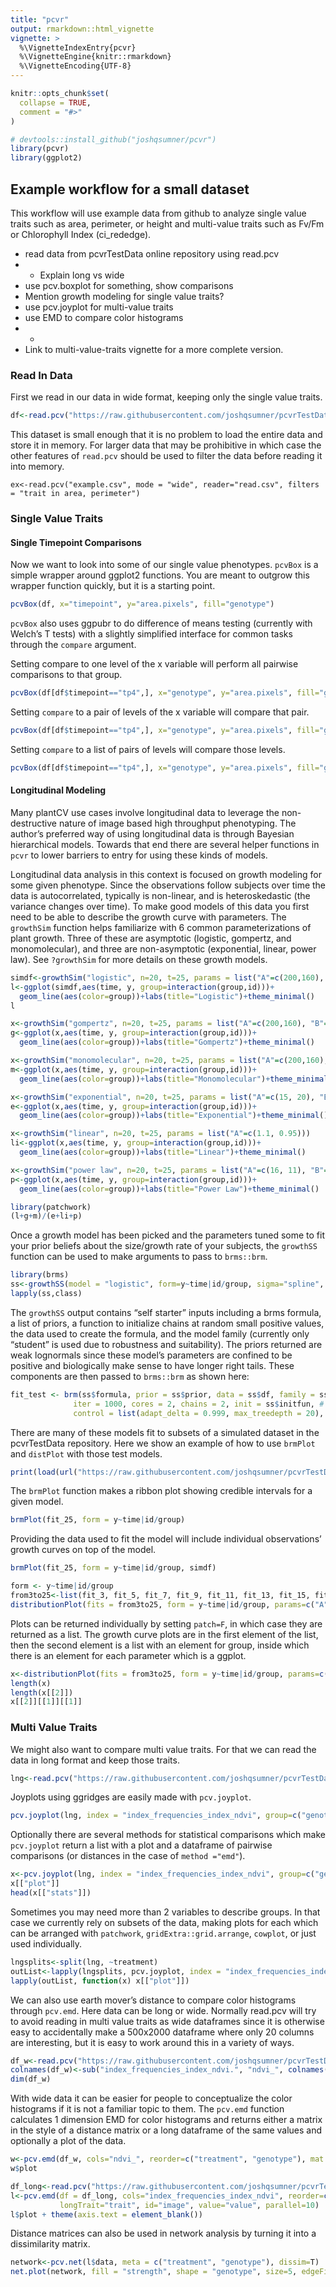 ```yaml
---
title: "pcvr"
output: rmarkdown::html_vignette
vignette: >
  %\VignetteIndexEntry{pcvr}
  %\VignetteEngine{knitr::rmarkdown}
  %\VignetteEncoding{UTF-8}
---
```


```r
knitr::opts_chunk$set(
  collapse = TRUE,
  comment = "#>"
)
```

```r
# devtools::install_github("joshqsumner/pcvr")
library(pcvr)
library(ggplot2)
```

## Example workflow for a small dataset

This workflow will use example data from github to analyze single value traits such as area, perimeter, or height and multi-value traits such as Fv/Fm or Chlorophyll Index (ci_rededge). 

- read data from pcvrTestData online repository using read.pcv
- - Explain long vs wide
- use pcv.boxplot for something, show comparisons
- Mention growth modeling for single value traits?
- use pcv.joyplot for multi-value traits
- use EMD to compare color histograms
- - 
- Link to multi-value-traits vignette for a more complete version.

### Read In Data

First we read in our data in wide format, keeping only the single value traits.

```r
df<-read.pcv("https://raw.githubusercontent.com/joshqsumner/pcvrTestData/main/pcvrTest2.csv", mode = "wide", singleValueOnly = T)
```

This dataset is small enough that it is no problem to load the entire data and store it in memory. For larger data that may be prohibitive in which case the other features of `read.pcv` should be used to filter the data before reading it into memory.

```
ex<-read.pcv("example.csv", mode = "wide", reader="read.csv", filters = "trait in area, perimeter")
```


### Single Value Traits

#### Single Timepoint Comparisons

Now we want to look into some of our single value phenotypes. `pcvBox` is a simple wrapper around ggplot2 functions. You are meant to outgrow this wrapper function quickly, but it is a starting point.

```r
pcvBox(df, x="timepoint", y="area.pixels", fill="genotype")
```

`pcvBox` also uses ggpubr to do difference of means testing (currently with Welch's T tests) with a slightly simplified interface for common tasks through the `compare` argument.

Setting compare to one level of the x variable will perform all pairwise comparisons to that group.

```r
pcvBox(df[df$timepoint=="tp4",], x="genotype", y="area.pixels", fill="genotype", compare="G1") # compare one level to all others
```

Setting `compare` to a pair of levels of the x variable will compare that pair.

```r
pcvBox(df[df$timepoint=="tp4",], x="genotype", y="area.pixels", fill="genotype", compare=c("G3","G6")) # compare a pair of values
```

Setting `compare` to a list of pairs of levels will compare those levels. 

```r
pcvBox(df[df$timepoint=="tp4",], x="genotype", y="area.pixels", fill="genotype", compare=list(c("G3","G6"), c("G1","G2"))) # compare a list of pairs.
```

#### Longitudinal Modeling

Many plantCV use cases involve longitudinal data to leverage the non-destructive nature of image based high throughput phenotyping. The author's preferred way of using longitudinal data is through Bayesian hierarchical models. Towards that end there are several helper functions in `pcvr` to lower barriers to entry for using these kinds of models.

Longitudinal data analysis in this context is focused on growth modeling for some given phenotype. Since the observations follow subjects over time the data is autocorrelated, typically is non-linear, and is heteroskedastic (the variance changes over time). To make good models of this data you first need to be able to describe the growth curve with parameters. The `growthSim` function helps familiarize with 6 common parameterizations of plant growth. Three of these are asymptotic (logistic, gompertz, and monomolecular), and three are non-asymptotic (exponential, linear, power law). See `?growthSim` for more details on these growth models.

```r
simdf<-growthSim("logistic", n=20, t=25, params = list("A"=c(200,160), "B"=c(13, 11), "C"=c(3, 3.5)))
l<-ggplot(simdf,aes(time, y, group=interaction(group,id)))+
  geom_line(aes(color=group))+labs(title="Logistic")+theme_minimal()
l
```

```r
x<-growthSim("gompertz", n=20, t=25, params = list("A"=c(200,160), "B"=c(13,11), "C"=c(0.2, 0.25)))
g<-ggplot(x,aes(time, y, group=interaction(group,id)))+
  geom_line(aes(color=group))+labs(title="Gompertz")+theme_minimal()

x<-growthSim("monomolecular", n=20, t=25, params = list("A"=c(200,160), "B"=c(0.08, 0.1)))
m<-ggplot(x,aes(time, y, group=interaction(group,id)))+
  geom_line(aes(color=group))+labs(title="Monomolecular")+theme_minimal()

x<-growthSim("exponential", n=20, t=25, params = list("A"=c(15, 20), "B"=c(0.095, 0.095)))
e<-ggplot(x,aes(time, y, group=interaction(group,id)))+
  geom_line(aes(color=group))+labs(title="Exponential")+theme_minimal()

x<-growthSim("linear", n=20, t=25, params = list("A"=c(1.1, 0.95)))
li<-ggplot(x,aes(time, y, group=interaction(group,id)))+
  geom_line(aes(color=group))+labs(title="Linear")+theme_minimal()

x<-growthSim("power law", n=20, t=25, params = list("A"=c(16, 11), "B"=c(0.75, 0.7)))
p<-ggplot(x,aes(time, y, group=interaction(group,id)))+ 
  geom_line(aes(color=group))+labs(title="Power Law")+theme_minimal()
```

```r
library(patchwork)
(l+g+m)/(e+li+p)
```

Once a growth model has been picked and the parameters tuned some to fit your prior beliefs about the size/growth rate of your subjects, the `growthSS` function can be used to make arguments to pass to `brms::brm`. 

```r
library(brms)
ss<-growthSS(model = "logistic", form=y~time|id/group, sigma="spline", df=simdf, priors = list("A"=130, "B"=12, "C"=3))
lapply(ss,class)
```

The `growthSS` output contains "self starter" inputs including a brms formula, a list of priors, a function to initialize chains at random small positive values, the data used to create the formula, and the model family (currently only "student" is used due to robustness and suitability). The priors returned are weak lognormals since these model's parameters are confined to be positive and biologically make sense to have longer right tails. These components are then passed to `brms::brm` as shown here:

```r
fit_test <- brm(ss$formula, prior = ss$prior, data = ss$df, family = ss$family, # main components of the model
              iter = 1000, cores = 2, chains = 2, init = ss$initfun, # parameters controlling chain number, chain length, parallelization and starting values
              control = list(adapt_delta = 0.999, max_treedepth = 20), backend = "cmdstanr") # other options to increase performance
```

There are many of these models fit to subsets of a simulated dataset in the pcvrTestData repository. Here we show an example of how to use `brmPlot` and `distPlot` with those test models.

```r
print(load(url("https://raw.githubusercontent.com/joshqsumner/pcvrTestData/main/brmsFits.rdata")))
```

The `brmPlot` function makes a ribbon plot showing credible intervals for a given model.

```r
brmPlot(fit_25, form = y~time|id/group)
```

Providing the data used to fit the model will include individual observations' growth curves on top of the model.

```r
brmPlot(fit_25, form = y~time|id/group, simdf)
```

```r
form <- y~time|id/group
from3to25<-list(fit_3, fit_5, fit_7, fit_9, fit_11, fit_13, fit_15, fit_17, fit_19, fit_21, fit_23, fit_25)
distributionPlot(fits = from3to25, form = y~time|id/group, params=c("A", "B", "C"), d=simdf)
```

Plots can be returned individually by setting `patch=F`, in which case they are returned as a list. The growth curve plots are in the first element of the list, then the second element is a list with an element for group, inside which there is an element for each parameter which is a ggplot.

```r
x<-distributionPlot(fits = from3to25, form = y~time|id/group, params=c("A", "B", "C"), d=simdf, patch=F)
length(x)
length(x[[2]])
x[[2]][[1]][[1]]
```


### Multi Value Traits

We might also want to compare multi value traits. For that we can read the data in long format and keep those traits.

```r
lng<-read.pcv("https://raw.githubusercontent.com/joshqsumner/pcvrTestData/main/pcvrTest2.csv", mode = "long", singleValueOnly = F)
```

Joyplots using ggridges are easily made with `pcv.joyplot`.

```r
pcv.joyplot(lng, index = "index_frequencies_index_ndvi", group=c("genotype", "timepoint"))
```

Optionally there are several methods for statistical comparisons which make `pcv.joyplot` return a list with a plot and a dataframe of pairwise comparisons (or distances in the case of `method ="emd"`).

```r
x<-pcv.joyplot(lng, index = "index_frequencies_index_ndvi", group=c("genotype", "timepoint"), method="ks")
x[["plot"]]
head(x[["stats"]])
```

Sometimes you may need more than 2 variables to describe groups. In that case we currently rely on subsets of the data, making plots for each which can be arranged with `patchwork`, `gridExtra::grid.arrange`, `cowplot`, or just used individually.

```r
lngsplits<-split(lng, ~treatment)
outList<-lapply(lngsplits, pcv.joyplot, index = "index_frequencies_index_ndvi", group=c("genotype", "timepoint"), method="ks")
lapply(outList, function(x) x[["plot"]])
```

We can also use earth mover's distance to compare color histograms through `pcv.emd`. Here data can be long or wide. Normally read.pcv will try to avoid reading in multi value traits as wide dataframes since it is otherwise easy to accidentally make a 500x2000 dataframe where only 20 columns are interesting, but it is easy to work around this in a variety of ways.

```r
df_w<-read.pcv("https://raw.githubusercontent.com/joshqsumner/pcvrTestData/main/pcvrTest2.csv", mode = "wide", singleValueOnly = T, multiValPattern = c("index_frequencies_index_ari", "index_frequencies_index_ci_rededge", "npq_hist_NPQ", "yii_hist_Fq'/Fm'", "yii_hist_Fv/Fm"))
colnames(df_w)<-sub("index_frequencies_index_ndvi.", "ndvi_", colnames(df_w))
dim(df_w)
```

With wide data it can be easier for people to conceptualize the color histograms if it is not a familiar topic to them. The `pcv.emd` function calculates 1 dimension EMD for color histograms and returns either a matrix in the style of a distance matrix or a long dataframe of the same values and optionally a plot of the data.

```r
w<-pcv.emd(df_w, cols="ndvi_", reorder=c("treatment", "genotype"), mat =F, plot=T, parallel = 10)
w$plot
```


```r
df_long<-read.pcv("https://raw.githubusercontent.com/joshqsumner/pcvrTestData/main/pcvrTest2.csv", "long", F)
l<-pcv.emd(df = df_long, cols="index_frequencies_index_ndvi", reorder=c("treatment", "genotype"), mat =F, plot=T,
           longTrait="trait", id="image", value="value", parallel=10)
l$plot + theme(axis.text = element_blank())
```

Distance matrices can also be used in network analysis by turning it into a dissimilarity matrix.

```r
network<-pcv.net(l$data, meta = c("treatment", "genotype"), dissim=T)
net.plot(network, fill = "strength", shape = "genotype", size=5, edgeFilter=0.5)
```






